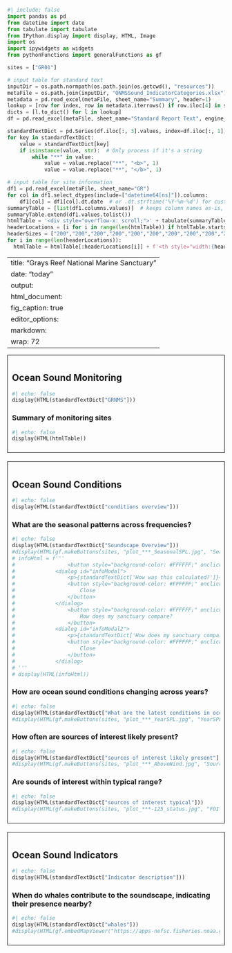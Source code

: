 ```python
#| include: false
import pandas as pd
from datetime import date
from tabulate import tabulate
from IPython.display import display, HTML, Image
import os
import ipywidgets as widgets
from pythonFunctions import generalFunctions as gf

sites = ["GR01"]

# input table for standard text
inputDir = os.path.normpath(os.path.join(os.getcwd(), "resources"))
metaFile = os.path.join(inputDir, "ONMSSound_IndicatorCategories.xlsx")
metadata = pd.read_excel(metaFile, sheet_name="Summary", header=1)
lookup = [row for index, row in metadata.iterrows() if row.iloc[4] in sites]
dicts = [l.to_dict() for l in lookup]
df = pd.read_excel(metaFile, sheet_name="Standard Report Text", engine_kwargs={'keep_links': True})

standardTextDict = pd.Series(df.iloc[:, 3].values, index=df.iloc[:, 1]).to_dict()
for key in standardTextDict:
    value = standardTextDict[key]
    if isinstance(value, str):  # Only process if it's a string
        while "**" in value:
            value = value.replace("**", "<b>", 1)
            value = value.replace("**", "</b>", 1)

# input table for site information
df1 = pd.read_excel(metaFile, sheet_name="GR")
for col in df1.select_dtypes(include=["datetime64[ns]"]).columns:
    df1[col] = df1[col].dt.date  # or .dt.strftime('%Y-%m-%d') for custom format
summaryTable = [list(df1.columns.values)]  # keeps column names as-is, with spaces
summaryTable.extend(df1.values.tolist())
htmlTable = '<div style="overflow-x: scroll;">' + tabulate(summaryTable, tablefmt="unsafehtml") + '</div>'
headerLocations = [i for i in range(len(htmlTable)) if htmlTable.startswith("<th>", i)]
headerSizes = ["200","200","200","200","200","200","200","200","200","200","200"]
for i in range(len(headerLocations)):
  htmlTable = htmlTable[:headerLocations[i]] + f'<th style="width:{headerSizes[i]}px"' + htmlTable[headerLocations[i]+4:]
```

---
title: "Grays Reef National Marine Sanctuary"
date: "today"
output: 
  html_document: 
    fig_caption: true
editor_options: 
  markdown: 
    wrap: 72
---


::: {style="border: 1px solid black; padding: 10px; margin-bottom: 20px;"}
## Ocean Sound Monitoring
```python
#| echo: false
display(HTML(standardTextDict["GRNMS"]))
```

### Summary of monitoring sites
```python
#| echo: false
display(HTML(htmlTable))
```
:::

::: {style="border: 1px solid black; padding: 10px; margin-bottom: 20px;"}
## Ocean Sound Conditions
```python
#| echo: false
display(HTML(standardTextDict["conditions overview"]))
```

### What are the seasonal patterns across frequencies?
```python
#| echo: false
display(HTML(standardTextDict["Soundscape Overview"]))
#display(HTML(gf.makeButtons(sites, "plot_***_SeasonalSPL.jpg", "Seasons")))
# infoHtml = f'''
#                 <button style="background-color: #FFFFFF;" onclick="document.getElementById(&#39;infoModal&#39;).showModal()">How was this calculated?</button>
#             <dialog id="infoModal">
#                 <p>{standardTextDict['How was this calculated?']}</p>
#                 <button style="background-color: #FFFFFF;" onclick="document.getElementById(&#39;infoModal&#39;).close()">
#                     Close
#                 </button>
#             </dialog>
#                 <button style="background-color: #FFFFFF;" onclick="document.getElementById(&#39;infoModal2&#39;).showModal()">
#                     How does my sanctuary compare?
#                 </button>
#             <dialog id="infoModal2">
#                 <p>{standardTextDict['How does my sanctuary compare?']}</p>
#                 <button style="background-color: #FFFFFF;" onclick="document.getElementById(&#39;infoModal2&#39;).close()">
#                     Close
#                 </button>
#             </dialog>
# '''
# display(HTML(infoHtml))
```

### How are ocean sound conditions changing across years?
```python
#| echo: false
display(HTML(standardTextDict["What are the latest conditions in ocean sound?"]))
#display(HTML(gf.makeButtons(sites, "plot_***_YearSPL.jpg", "YearSPL")))

```

### How often are sources of interest likely present?
```python
#| echo: false
display(HTML(standardTextDict["sources of interest likely present"]))
#display(HTML(gf.makeButtons(sites, "plot_***_AboveWind.jpg", "SourcePresent")))
```

### Are sounds of interest within typical range?
```python
#| echo: false
display(HTML(standardTextDict["sources of interest typical"]))
#display(HTML(gf.makeButtons(sites, "plot_***-125_status.jpg", "FOI")))
```
:::

::: {style="border: 1px solid black; padding: 10px; margin-bottom: 20px;"}
## Ocean Sound Indicators
```python
#| echo: false
display(HTML(standardTextDict["Indicator description"]))
```

### When do whales contribute to the soundscape, indicating their presence nearby?
```python
#| echo: false
display(HTML(standardTextDict["whales"]))
#display(HTML(gf.embedMapViewer("https://apps-nefsc.fisheries.noaa.gov/pacm/#/narw")))
```
:::